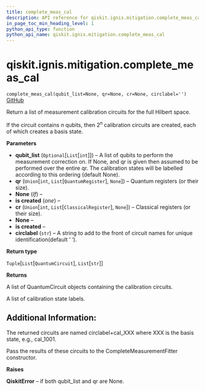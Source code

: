 ```yaml
---
title: complete_meas_cal
description: API reference for qiskit.ignis.mitigation.complete_meas_cal
in_page_toc_min_heading_level: 1
python_api_type: function
python_api_name: qiskit.ignis.mitigation.complete_meas_cal
---
```


# qiskit.ignis.mitigation.complete\_meas\_cal

<span id="qiskit.ignis.mitigation.complete_meas_cal" />

`complete_meas_cal(qubit_list=None, qr=None, cr=None, circlabel='')` [GitHub](https://github.com/qiskit-community/qiskit-ignis/tree/stable/0.6/qiskit/ignis/mitigation/measurement/circuits.py "view source code")

Return a list of measurement calibration circuits for the full Hilbert space.

If the circuit contains $n$ qubits, then $2^n$ calibration circuits are created, each of which creates a basis state.

**Parameters**

*   **qubit\_list** (`Optional`\[`List`\[`int`]]) – A list of qubits to perform the measurement correction on. If None, and qr is given then assumed to be performed over the entire qr. The calibration states will be labelled according to this ordering (default None).
*   **qr** (`Union`\[`int`, `List`\[`QuantumRegister`], `None`]) – Quantum registers (or their size).
*   **None** (*If*) –
*   **is created** (*one*) –
*   **cr** (`Union`\[`int`, `List`\[`ClassicalRegister`], `None`]) – Classical registers (or their size).
*   **None** –
*   **is created** –
*   **circlabel** (`str`) – A string to add to the front of circuit names for unique identification(default ‘ ‘).

**Return type**

`Tuple`\[`List`\[`QuantumCircuit`], `List`\[`str`]]

**Returns**

A list of QuantumCircuit objects containing the calibration circuits.

A list of calibration state labels.

## Additional Information:

The returned circuits are named circlabel+cal\_XXX where XXX is the basis state, e.g., cal\_1001.

Pass the results of these circuits to the CompleteMeasurementFitter constructor.

**Raises**

**QiskitError** – if both qubit\_list and qr are None.

